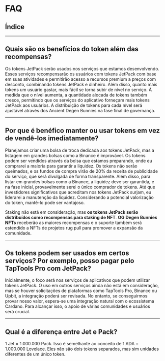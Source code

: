 # FAQ

## Índice

---

## **Quais são os benefícios do token além das recompensas?**

Os tokens JetPack serão usados nos serviços que estamos desenvolvendo. Esses serviços recompensarão os usuários com tokens JetPack com base em suas atividades e permitirão acesso a recursos premium a preços com desconto, combinando tokens JetPack e dinheiro. Além disso, quanto mais tokens um usuário gastar, mais fácil se torna subir de nível no serviço. À medida que o nível aumenta, a quantidade alocada de tokens também cresce, permitindo que os serviços do aplicativo forneçam mais tokens JetPack aos usuários. A distribuição de tokens para cada nível será ajustável através dos Ancient Degen Bunnies na fase final de governança.

---

## **Por que é benéfico manter ou usar tokens em vez de vendê-los imediatamente?**

Planejamos criar uma bolsa de troca dedicada aos tokens JetPack, mas a listagem em grandes bolsas como a Binance é improvável. Os tokens podem ser vendidos através da bolsa que estamos preparando, onde eu comprarei a maioria para garantir a liquidez. Os tokens não serão queimados, e os fundos de compra virão de 20% da receita de publicidade do serviço, que será divulgada de forma transparente. Além disso, para listar em grandes bolsas como a Binance, a liquidez deve ser garantida, e na fase inicial, provavelmente serei o único comprador de tokens. Até que investidores significativos que acreditam nos tokens JetPack surjam, eu liderarei a manutenção da liquidez. Considerando a potencial valorização do token, mantê-lo pode ser vantajoso.

Staking não está em consideração, mas **os tokens JetPack serão distribuídos como recompensas para staking de NFT**. **OG Degen Bunnies NFTs** receberão as maiores recompensas e o suporte também será estendido a NFTs de projetos rug pull para promover a expansão da comunidade.

---

## **Os tokens podem ser usados em certos serviços? Por exemplo, posso pagar pelo TapTools Pro com JetPack?**

Inicialmente, o foco será nos serviços de aplicativos que podem utilizar tokens JetPack. O uso em outros serviços ainda não está em consideração, mas se houver solicitações de plataformas como TapTools Pro, Binance ou Upbit, a integração poderá ser revisada. No entanto, se conseguirmos provar nosso valor, espera-se uma integração natural com o ecossistema Cardano. Para alcançar isso, o apoio de várias comunidades e usuários será crucial.

---

## **Qual é a diferença entre Jet e Pack?**

1 Jet = 1.000.000 Pack. Isso é semelhante ao conceito de 1 ADA = 1.000.000 Lovelace. Eles não são dois tokens separados, mas sim unidades diferentes de um único token.